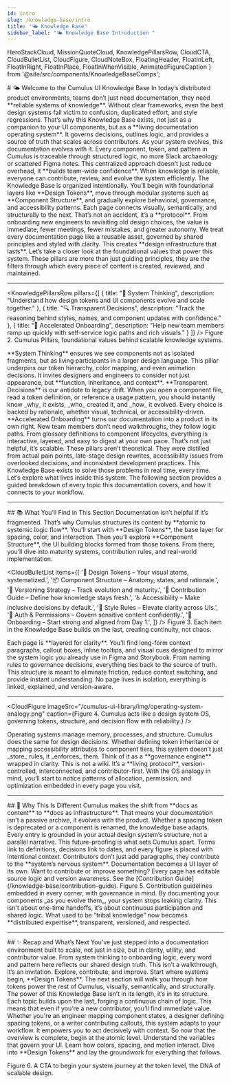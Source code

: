 ```yaml
---
id: intro
slug: /knowledge-base/intro
title: "🌤️ Knowledge Base"
sidebar_label: "🌤️ Knowledge Base Introduction "
---
```


  HeroStackCloud,
  MissionQuoteCloud,
  KnowledgePillarsRow,
  CloudCTA,
  CloudBulletList,
  CloudFigure,
  CloudNoteBox,
  FloatingHeader,
  FloatInLeft,
  FloatInRight,
  FloatInPlace,
  FloatInWhenVisible,
  AnimatedFigureCaption
} from '@site/src/components/KnowledgeBaseComps';

<FloatInPlace>
# 🌤️ Welcome to the Cumulus UI Knowledge Base
</FloatInPlace>

<MissionQuoteCloud quote="Knowledge should not live in silos. It should flow like clouds—visible, shareable, and always evolving." author="Cumulus Team" />

<FloatInLeft>
In today’s distributed product environments, teams don’t just need documentation, they need **reliable systems of knowledge**. Without clear frameworks, even the best design systems fall victim to confusion, duplicated effort, and style regressions. That’s why this Knowledge Base exists, not just as a companion to your UI components, but as a **living documentation operating system**. It governs decisions, outlines logic, and provides a source of truth that scales across contributors.
</FloatInLeft>

<FloatInRight>
As your system evolves, this documentation evolves with it. Every component, token, and pattern in Cumulus is traceable through structured logic, no more Slack archaeology or scattered Figma notes. This centralized approach doesn’t just reduce overhead, it **builds team-wide confidence**. When knowledge is reliable, everyone can contribute, review, and evolve the system efficiently.
</FloatInRight>

<FloatInLeft>
The Knowledge Base is organized intentionally. You’ll begin with foundational layers like **Design Tokens**, move through modular systems such as **Component Structure**, and gradually explore behavioral, governance, and accessibility patterns. Each page connects visually, semantically, and structurally to the next. That’s not an accident, it’s a **protocol**.
</FloatInLeft>

<FloatInRight>
From onboarding new engineers to revisiting old design choices, the value is immediate, fewer meetings, fewer mistakes, and greater autonomy. We treat every documentation page like a reusable asset, governed by shared principles and styled with clarity. This creates **design infrastructure that lasts**.
</FloatInRight>

<FloatInLeft>
Let’s take a closer look at the foundational values that power this system. These pillars are more than just guiding principles, they are the filters through which every piece of content is created, reviewed, and maintained.
</FloatInLeft>

---

<KnowledgePillarsRow
  pillars={[
    {
      title: "🧬 System Thinking",
      description: "Understand how design tokens and UI components evolve and scale together."
    },
    {
      title: "🔍 Transparent Decisions",
      description: "Track the reasoning behind styles, names, and component updates with confidence."
    },
    {
      title: "🚀 Accelerated Onboarding",
      description: "Help new team members ramp up quickly with self-service logic paths and rich visuals."
    }
  ]}
/>
<AnimatedFigureCaption>Figure 2. Cumulus Pillars, foundational values behind scalable knowledge systems.</AnimatedFigureCaption>

<FloatInLeft>
**System Thinking** ensures we see components not as isolated fragments, but as living participants in a larger design language. This pillar underpins our token hierarchy, color mapping, and even animation decisions. It invites designers and engineers to consider not just appearance, but **function, inheritance, and context**.
</FloatInLeft>

<FloatInRight>
**Transparent Decisions** is our antidote to legacy drift. When you open a component file, read a token definition, or reference a usage pattern, you should instantly know _why_ it exists, _who_ created it, and _how_ it evolved. Every choice is backed by rationale, whether visual, technical, or accessibility-driven.
</FloatInRight>

<FloatInLeft>
**Accelerated Onboarding** turns our documentation into a product in its own right. New team members don’t need walkthroughs, they follow logic paths. From glossary definitions to component lifecycles, everything is interactive, layered, and easy to digest at your own pace. That’s not just helpful, it’s scalable.
</FloatInLeft>

<FloatInRight>
These pillars aren’t theoretical. They were distilled from actual pain points, late-stage design rewrites, accessibility issues from overlooked decisions, and inconsistent development practices. This Knowledge Base exists to solve those problems in real time, every time.
</FloatInRight>

<FloatInLeft>
Let’s explore what lives inside this system. The following section provides a guided breakdown of every topic this documentation covers, and how it connects to your workflow.
</FloatInLeft>

---

<FloatInWhenVisible>
## 📚 What You’ll Find in This Section
</FloatInWhenVisible>

<FloatInRight>
Documentation isn’t helpful if it’s fragmented. That’s why Cumulus structures its content by **atomic to systemic logic flow**. You’ll start with **Design Tokens**, the base layer for spacing, color, and interaction. Then you’ll explore **Component Structure**, the UI building blocks formed from those tokens. From there, you’ll dive into maturity systems, contribution rules, and real-world implementation.
</FloatInRight>

<CloudBulletList
  items={[
    '🎨 Design Tokens – Your visual atoms, systematized.',
    '📦 Component Structure – Anatomy, states, and rationale.',
    '🧪 Versioning Strategy – Track evolution and maturity.',
    '📝 Contribution Guide – Define how knowledge stays fresh.',
    '♿ Accessibility – Make inclusive decisions by default.',
    '🎯 Style Rules – Elevate clarity across UIs.',
    '🔐 Auth & Permissions – Govern sensitive content confidently.',
    '🚀 Onboarding – Start strong and aligned from Day 1.',
  ]}
/>
<AnimatedFigureCaption>Figure 3. Each item in the Knowledge Base builds on the last, creating continuity, not chaos.</AnimatedFigureCaption>

<FloatInLeft>
Each page is **layered for clarity**. You’ll find long-form context paragraphs, callout boxes, inline tooltips, and visual cues designed to mirror the system logic you already use in Figma and Storybook. From naming rules to governance decisions, everything ties back to the source of truth.
</FloatInLeft>

<FloatInRight>
This structure is meant to eliminate friction, reduce context switching, and provide instant understanding. No page lives in isolation, everything is linked, explained, and version-aware.
</FloatInRight>

---

<CloudFigure
  imageSrc="/cumulus-ui-library/img/operating-system-analogy.png"
  caption={<AnimatedFigureCaption>Figure 4. Cumulus acts like a design system OS, governing tokens, structure, and decision flow with reliability.</AnimatedFigureCaption>}
/>

<FloatInLeft>
Operating systems manage memory, processes, and structure. Cumulus does the same for design decisions. Whether defining token inheritance or mapping accessibility attributes to component tiers, this system doesn’t just _store_ rules, it _enforces_ them. Think of it as a **governance engine** wrapped in clarity.
</FloatInLeft>

<FloatInRight>
This is not a wiki. It’s a **living protocol**, version-controlled, interconnected, and contributor-first. With the OS analogy in mind, you’ll start to notice patterns of allocation, permission, and optimization embedded in every page you visit.
</FloatInRight>

---

<FloatInWhenVisible>
## 🔄 Why This Is Different
</FloatInWhenVisible>

<FloatInLeft>
Cumulus makes the shift from **docs as content** to **docs as infrastructure**. That means your documentation isn’t a passive archive, it evolves with the product. Whether a spacing token is deprecated or a component is renamed, the knowledge base adapts. Every entry is grounded in your actual design system’s structure, not a parallel narrative.
</FloatInLeft>

<FloatInRight>
This future-proofing is what sets Cumulus apart. Terms link to definitions, decisions link to dates, and every figure is placed with intentional context. Contributors don’t just add paragraphs, they contribute to the **system’s nervous system**. Documentation becomes a UI layer of its own.
</FloatInRight>

<CloudNoteBox>
Want to contribute or improve something? Every page has editable source logic and version awareness. 
See the [Contribution Guide](/knowledge-base/contribution-guide).
</CloudNoteBox>
<AnimatedFigureCaption>Figure 5. Contribution guidelines embedded in every corner, with governance in mind.</AnimatedFigureCaption>

<FloatInLeft>
By documenting your components _as you evolve them_, your system stops leaking clarity. This isn't about one-time handoffs, it’s about continuous participation and shared logic.
</FloatInLeft>

<FloatInRight>
What used to be “tribal knowledge” now becomes **distributed expertise**, transparent, versioned, and respected.
</FloatInRight>

---

<FloatInWhenVisible>
## ✨ Recap and What’s Next
</FloatInWhenVisible>

<FloatInLeft>
You’ve just stepped into a documentation environment built to scale, not just in size, but in clarity, utility, and contributor value. From system thinking to onboarding logic, every word and pattern here reflects our shared design truth.
</FloatInLeft>

<FloatInRight>
This isn’t a walkthrough, it’s an invitation. Explore, contribute, and improve. Start where systems begin, **Design Tokens**. The next section will walk you through how tokens power the rest of Cumulus, visually, semantically, and structurally.
</FloatInRight>

<FloatInLeft>
The power of this Knowledge Base isn’t in its length, it’s in its structure. Each topic builds upon the last, forging a continuous chain of logic. This means that even if you're a new contributor, you’ll find immediate value.
</FloatInLeft>

<FloatInRight>
Whether you're an engineer mapping component states, a designer defining spacing tokens, or a writer contributing callouts, this system adapts to your workflow. It empowers you to act decisively with context.
</FloatInRight>

<FloatInLeft>
So now that the overview is complete, begin at the atomic level. Understand the variables that govern your UI. Learn how colors, spacing, and motion interact. Dive into **Design Tokens** and lay the groundwork for everything that follows.
</FloatInLeft>

<CloudCTA
  title="Explore the Docs, Build the Future"
  subtitle="Design systems only scale when knowledge is shareable. Let Cumulus guide the way."
  buttonText="Start with Design Tokens"
  buttonLink="/knowledge-base/design-tokens"
/>
<AnimatedFigureCaption>Figure 6. A CTA to begin your system journey at the token level, the DNA of scalable design.</AnimatedFigureCaption>
